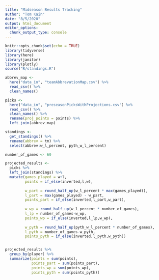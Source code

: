 ```yaml
---
title: "Midseason Results Tracking"
author: "Tom Kain"
date: "8/5/2020"
output: html_document
editor_options: 
  chunk_output_type: console
---
```


```r
knitr::opts_chunk$set(echo = TRUE)
library(tidyverse)
library(here)
library(janitor)
library(plotly)
source("R/standings.R")
```

```r

abbrev_map <-
  here("data_in", "teamAbbrevationMap.csv") %>% 
  read_csv() %>% 
  clean_names()

picks <- 
  here("data_in", "preseasonPicksWithProjections.csv") %>% 
  read_csv() %>% 
  clean_names() %>% 
  rename(proj_points = points) %>% 
  left_join(abbrev_map)

standings <- 
  get_standings() %>% 
  rename(abbrev = tm) %>% 
  select(abbrev:w_l_percent, pyth_w_l_percent)

```

```r
number_of_games <- 60

projected_results <-
  picks %>% 
  left_join(standings) %>% 
  mutate(games_played = w+l,
         points = if_else(inverted,l,w),
         
         w_part = round_half_up(w_l_percent * max(games_played)),
         l_part = max(games_played) - w_part,
         points_part = if_else(inverted,l_part,w_part),
         
         w_wp = round_half_up(w_l_percent * number_of_games),
         l_lp = number_of_games-w_wp,
         points_wp = if_else(inverted,l_lp,w_wp),
         
         w_pyth = round_half_up(pyth_w_l_percent * number_of_games),
         l_pyth = number_of_games-w_pyth,
         points_pyth = if_else(inverted,l_pyth,w_pyth))


projected_results %>% 
  group_by(player) %>% 
  summarize(points = sum(points),
            points_part = sum(points_part),
            points_wp = sum(points_wp),
            points_pyth = sum(points_pyth))
```